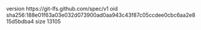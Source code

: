 version https://git-lfs.github.com/spec/v1
oid sha256:188e01f63a03e032d073900ad0aa943c43f87c05ccdee0cbc6aa2e815d5bdba4
size 13105
